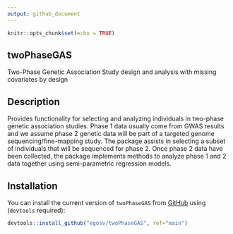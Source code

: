 ```yaml
---
output: github_document
---
```


```r
knitr::opts_chunk$set(echo = TRUE)
```

## twoPhaseGAS

Two-Phase Genetic Association Study design and analysis with missing covariates by design

## Description

Provides functionality for selecting and analyzing individuals in two-phase genetic association studies. Phase 1 data usually come from GWAS results and we assume phase 2 genetic data will be part of a targeted genome sequencing/fine-mapping study. The package assists in selecting a subset of individuals that will be sequenced for phase 2. Once phase 2 data have been collected, the package implements methods to analyze phase 1 and 2 data together using semi-parametric regression models.


## Installation

You can install the current version of `twoPhaseGAS` from [GitHub](https://github.com) using (`devtools` required):

```r
devtools::install_github("egosv/twoPhaseGAS", ref="main")
```

